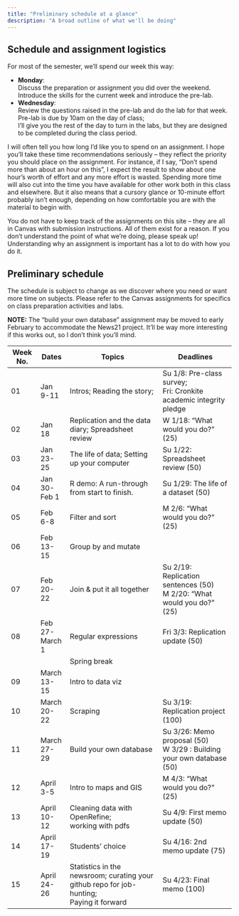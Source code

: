 ```yaml
---
title: "Preliminary schedule at a glance"
description: "A broad outline of what we'll be doing"
--- 
```




## Schedule and assignment logistics

For most of the semester, we'll spend our week this way: 

* __Monday__:  
Discuss the preparation or assignment you did over the weekend. Introduce the skills for the current week and introduce the pre-lab. 
* __Wednesday__:  
Review the questions raised in the pre-lab and do the lab for that week. Pre-lab is due by 10am on the day of class;   
I'll give you the rest of the day to turn in the labs, but they are designed to be completed during the class period.  

I will often tell you how long I'd like you to spend on an assignment. I hope you'll take these time recommendations seriously -- they reflect the priority you should place on the assignment. For instance, if I say, "Don't spend more than about an hour on this", I expect the result to show about one hour's worth of effort and any more effort is wasted. Spending more time will also cut into the time you have available for other work both in this class and elsewhere. But it also means that a cursory glance or 10-minute effort probably isn't enough, depending on how comfortable you are with the material to begin with.

You do not have to keep track of the assignments on this site -- they are all in Canvas with submission instructions. All of them  exist for a reason. If you don't understand the point of what we're doing, please speak up! Understanding why an assignment is important has a lot to do with how you do it. 

## Preliminary schedule

The schedule is subject to change as we discover where you need or want more time on subjects. Please refer to the Canvas assignments for specifics on class preparation activities and labs. 

**NOTE:** The "build your own database" assignment may be moved to early February to accommodate the News21 project. It'll be way more interesting if this works out, so I don't think you'll mind. 


| Week No. | Dates | Topics | Deadlines  |
| ------|------|-------------------|--------------- |
|01|Jan 9-11|Intros; Reading the story; |Su 1/8: Pre-class survey; <br> Fri: Cronkite academic integrity pledge |
|02|Jan 18|Replication and the data diary; Spreadsheet review|W 1/18: "What would you do?" (25) |
|03|Jan 23-25| The life of data; Setting up your computer| Su 1/22: Spreadsheet review (50) |
|04|Jan 30-Feb 1|R demo: A run-through from start to finish. | Su 1/29: The life of a dataset (50) 
|05|Feb 6-8|Filter and sort| M 2/6: "What would you do?" (25)
|06|Feb 13-15|Group by and mutate|
|07|Feb 20-22|Join & put it all together| Su 2/19: Replication sentences (50) <br> M 2/20: "What would you do?" (25)| 
|08|Feb 27-March 1|Regular expressions | Fri 3/3: Replication update (50)|
|||Spring break|
|09|March 13-15|Intro to data viz|
|10|March 20-22|Scraping | Su 3/19: Replication project (100)| 
|11|March 27-29|Build your own database| Su 3/26: Memo proposal (50) <br> W 3/29 : Building your own database (50)
|12|April 3-5|Intro to maps and GIS| M 4/3: "What would you do?" (25)
|13|April 10-12|Cleaning data with OpenRefine;  <br> working with pdfs| Su 4/9: First memo update (50)
|14|April 17-19|Students' choice| Su 4/16: 2nd memo update (75)
|15|April 24-26|Statistics in the newsroom; curating your github repo for job-hunting; <br> Paying it forward| Su 4/23: Final memo  (100)


 






